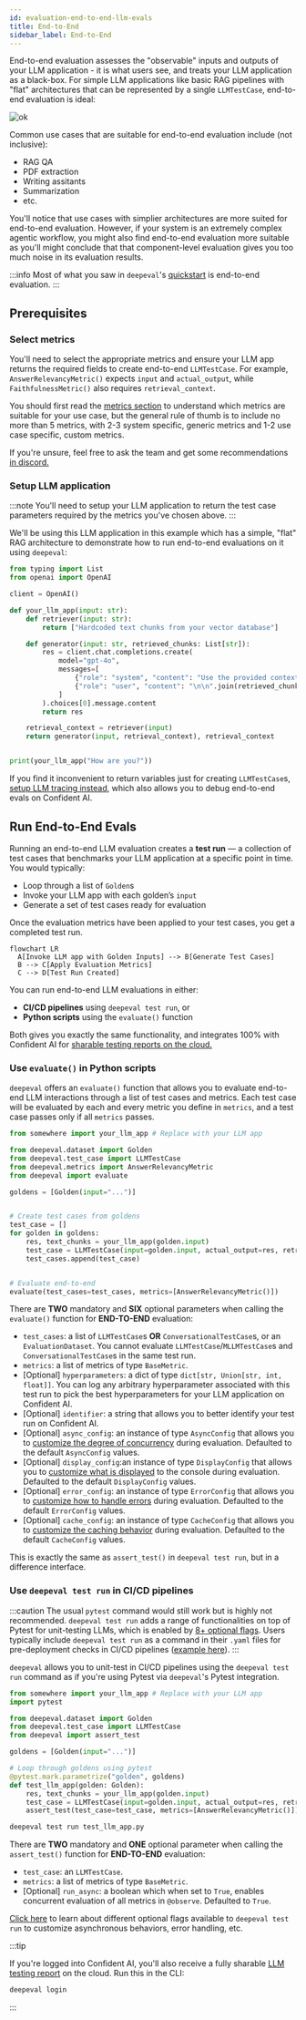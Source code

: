 ```yaml
---
id: evaluation-end-to-end-llm-evals
title: End-to-End
sidebar_label: End-to-End
---
```


End-to-end evaluation assesses the "observable" inputs and outputs of your LLM application - it is what users see, and treats your LLM application as a black-box. For simple LLM applications like basic RAG pipelines with "flat" architectures that can be represented by a single `LLMTestCase`, end-to-end evaluation is ideal:

![ok](https://deepeval-docs.s3.us-east-1.amazonaws.com/end-to-end-evals:simple-system.png)

Common use cases that are suitable for end-to-end evaluation include (not inclusive):

- RAG QA
- PDF extraction
- Writing assitants
- Summarization
- etc.

You'll notice that use cases with simplier architectures are more suited for end-to-end evaluation. However, if your system is an extremely complex agentic workflow, you might also find end-to-end evaluation more suitable as you'll might conclude that that component-level evaluation gives you too much noise in its evaluation results.

:::info
Most of what you saw in `deepeval`'s [quickstart](/docs/getting-started) is end-to-end evaluation.
:::

## Prerequisites

### Select metrics

You'll need to select the appropriate metrics and ensure your LLM app returns the required fields to create end-to-end `LLMTestCase`. For example, `AnswerRelevancyMetric()` expects `input` and `actual_output`, while `FaithfulnessMetric()` also requires `retrieval_context`.

You should first read the [metrics section](/docs/metrics-introduction) to understand which metrics are suitable for your use case, but the general rule of thumb is to include no more than 5 metrics, with 2-3 system specific, generic metrics and 1-2 use case specific, custom metrics.

If you're unsure, feel free to ask the team and get some recommendations [in discord.](https://discord.com/invite/a3K9c8GRGt)

### Setup LLM application

:::note
You'll need to setup your LLM application to return the test case parameters required by the metrics you've chosen above.
:::

We'll be using this LLM application in this example which has a simple, "flat" RAG architecture to demonstrate how to run end-to-end evaluations on it using `deepeval`:

```python title="somewhere.py" showLineNumbers {21}
from typing import List
from openai import OpenAI

client = OpenAI()

def your_llm_app(input: str):
    def retriever(input: str):
        return ["Hardcoded text chunks from your vector database"]

    def generator(input: str, retrieved_chunks: List[str]):
        res = client.chat.completions.create(
            model="gpt-4o",
            messages=[
                {"role": "system", "content": "Use the provided context to answer the question."},
                {"role": "user", "content": "\n\n".join(retrieved_chunks) + "\n\nQuestion: " + input}
            ]
        ).choices[0].message.content
        return res

    retrieval_context = retriever(input)
    return generator(input, retrieval_context), retrieval_context


print(your_llm_app("How are you?"))
```

If you find it inconvenient to return variables just for creating `LLMTestCase`s, [setup LLM tracing instead](/docs/evaluation-llm-tracing), which also allows you to debug end-to-end evals on Confident AI.

## Run End-to-End Evals

Running an end-to-end LLM evaluation creates a **test run** — a collection of test cases that benchmarks your LLM application at a specific point in time. You would typically:

- Loop through a list of `Golden`s
- Invoke your LLM app with each golden’s `input`
- Generate a set of test cases ready for evaluation

Once the evaluation metrics have been applied to your test cases, you get a completed test run.

<div style={{ textAlign: "center", margin: "2rem 0" }}>

```mermaid
flowchart LR
  A[Invoke LLM app with Golden Inputs] --> B[Generate Test Cases]
  B --> C[Apply Evaluation Metrics]
  C --> D[Test Run Created]
```

</div>

You can run end-to-end LLM evaluations in either:

- **CI/CD pipelines** using `deepeval test run`, or
- **Python scripts** using the `evaluate()` function

Both gives you exactly the same functionality, and integrates 100% with Confident AI for [sharable testing reports on the cloud.](http://documentation.confident-ai.com/docs/llm-evaluation/evaluation-features/testing-reports)

### Use `evaluate()` in Python scripts

`deepeval` offers an `evaluate()` function that allows you to evaluate end-to-end LLM interactions through a list of test cases and metrics. Each test case will be evaluated by each and every metric you define in `metrics`, and a test case passes only if all `metrics` passes.

```python title="main.py" showLineNumbers {15}
from somewhere import your_llm_app # Replace with your LLM app

from deepeval.dataset import Golden
from deepeval.test_case import LLMTestCase
from deepeval.metrics import AnswerRelevancyMetric
from deepeval import evaluate

goldens = [Golden(input="...")]


# Create test cases from goldens
test_case = []
for golden in goldens:
    res, text_chunks = your_llm_app(golden.input)
    test_case = LLMTestCase(input=golden.input, actual_output=res, retrieval_context=text_chunks)
    test_cases.append(test_case)


# Evaluate end-to-end
evaluate(test_cases=test_cases, metrics=[AnswerRelevancyMetric()])
```

There are **TWO** mandatory and **SIX** optional parameters when calling the `evaluate()` function for **END-TO-END** evaluation:

- `test_cases`: a list of `LLMTestCase`s **OR** `ConversationalTestCase`s, or an `EvaluationDataset`. You cannot evaluate `LLMTestCase`/`MLLMTestCase`s and `ConversationalTestCase`s in the same test run.
- `metrics`: a list of metrics of type `BaseMetric`.
- [Optional] `hyperparameters`: a dict of type `dict[str, Union[str, int, float]]`. You can log any arbitrary hyperparameter associated with this test run to pick the best hyperparameters for your LLM application on Confident AI.
- [Optional] `identifier`: a string that allows you to better identify your test run on Confident AI.
- [Optional] `async_config`: an instance of type `AsyncConfig` that allows you to [customize the degree of concurrency](/docs/evaluation-flags-and-configs#async-configs) during evaluation. Defaulted to the default `AsyncConfig` values.
- [Optional] `display_config`:an instance of type `DisplayConfig` that allows you to [customize what is displayed](/docs/evaluation-flags-and-configs#display-configs) to the console during evaluation. Defaulted to the default `DisplayConfig` values.
- [Optional] `error_config`: an instance of type `ErrorConfig` that allows you to [customize how to handle errors](/docs/evaluation-flags-and-configs#error-configs) during evaluation. Defaulted to the default `ErrorConfig` values.
- [Optional] `cache_config`: an instance of type `CacheConfig` that allows you to [customize the caching behavior](/docs/evaluation-flags-and-configs#cache-configs) during evaluation. Defaulted to the default `CacheConfig` values.

This is exactly the same as `assert_test()` in `deepeval test run`, but in a difference interface.

### Use `deepeval test run` in CI/CD pipelines

:::caution
The usual `pytest` command would still work but is highly not recommended. `deepeval test run` adds a range of functionalities on top of Pytest for unit-testing LLMs, which is enabled by [8+ optional flags](/docs/evaluation-flags-and-configs#flags-for-deepeval-test-run). Users typically include `deepeval test run` as a command in their `.yaml` files for pre-deployment checks in CI/CD pipelines ([example here](https://documentation.confident-ai.com/docs/llm-evaluation/evaluation-features/unit-testing-in-cicd)).
:::

`deepeval` allows you to unit-test in CI/CD pipelines using the `deepeval test run` command as if you're using Pytest via `deepeval`'s Pytest integration.

```python title="test_llm_app.py" showLineNumbers {14}
from somewhere import your_llm_app # Replace with your LLM app
import pytest

from deepeval.dataset import Golden
from deepeval.test_case import LLMTestCase
from deepeval import assert_test

goldens = [Golden(input="...")]

# Loop through goldens using pytest
@pytest.mark.parametrize("golden", goldens)
def test_llm_app(golden: Golden):
    res, text_chunks = your_llm_app(golden.input)
    test_case = LLMTestCase(input=golden.input, actual_output=res, retrieval_context=text_chunks)
    assert_test(test_case=test_case, metrics=[AnswerRelevancyMetric()])
```

```bash
deepeval test run test_llm_app.py
```

There are **TWO** mandatory and **ONE** optional parameter when calling the `assert_test()` function for **END-TO-END** evaluation:

- `test_case`: an `LLMTestCase`.
- `metrics`: a list of metrics of type `BaseMetric`.
- [Optional] `run_async`: a boolean which when set to `True`, enables concurrent evaluation of all metrics in `@observe`. Defaulted to `True`.

[Click here](/docs/evaluation-flags-and-configs#flags-for-deepeval-test-run) to learn about different optional flags available to `deepeval test run` to customize asynchronous behaviors, error handling, etc.

:::tip

If you're logged into Confident AI, you'll also receive a fully sharable [LLM testing report](https://documentation.confident-ai.com/docs/llm-evaluation/evaluation-features/testing-reports) on the cloud. Run this in the CLI:

```bash
deepeval login
```

:::
